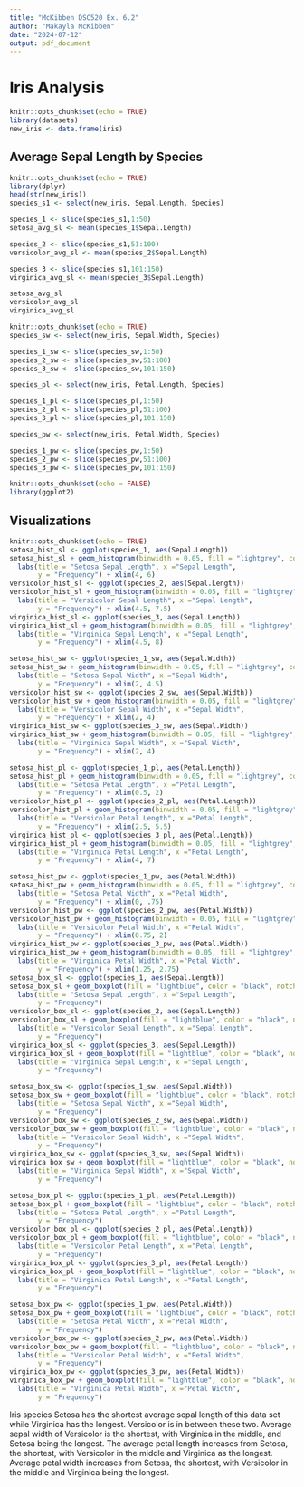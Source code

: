 ```yaml
---
title: "McKibben DSC520 Ex. 6.2"
author: "Makayla McKibben"
date: "2024-07-12"
output: pdf_document
---
```


# Iris Analysis 
```r
knitr::opts_chunk$set(echo = TRUE)
library(datasets)
new_iris <- data.frame(iris)
```

## Average Sepal Length by Species

```r
knitr::opts_chunk$set(echo = TRUE)
library(dplyr)
head(str(new_iris))
species_s1 <- select(new_iris, Sepal.Length, Species)

species_1 <- slice(species_s1,1:50)
setosa_avg_sl <- mean(species_1$Sepal.Length)

species_2 <- slice(species_s1,51:100)
versicolor_avg_sl <- mean(species_2$Sepal.Length)

species_3 <- slice(species_s1,101:150)
virginica_avg_sl <- mean(species_3$Sepal.Length)

setosa_avg_sl
versicolor_avg_sl
virginica_avg_sl
```
```r
knitr::opts_chunk$set(echo = TRUE)
species_sw <- select(new_iris, Sepal.Width, Species)

species_1_sw <- slice(species_sw,1:50)
species_2_sw <- slice(species_sw,51:100)
species_3_sw <- slice(species_sw,101:150)

species_pl <- select(new_iris, Petal.Length, Species)

species_1_pl <- slice(species_pl,1:50)
species_2_pl <- slice(species_pl,51:100)
species_3_pl <- slice(species_pl,101:150)

species_pw <- select(new_iris, Petal.Width, Species)

species_1_pw <- slice(species_pw,1:50)
species_2_pw <- slice(species_pw,51:100)
species_3_pw <- slice(species_pw,101:150)
```

```r
knitr::opts_chunk$set(echo = FALSE)
library(ggplot2)
```


## Visualizations
```r
knitr::opts_chunk$set(echo = TRUE)
setosa_hist_sl <- ggplot(species_1, aes(Sepal.Length))
setosa_hist_sl + geom_histogram(binwidth = 0.05, fill = "lightgrey", color = "black") + 
  labs(title = "Setosa Sepal Length", x ="Sepal Length", 
       y = "Frequency") + xlim(4, 6)
versicolor_hist_sl <- ggplot(species_2, aes(Sepal.Length))
versicolor_hist_sl + geom_histogram(binwidth = 0.05, fill = "lightgrey", color = "black") + 
  labs(title = "Versicolor Sepal Length", x ="Sepal Length", 
       y = "Frequency") + xlim(4.5, 7.5)
virginica_hist_sl <- ggplot(species_3, aes(Sepal.Length))
virginica_hist_sl + geom_histogram(binwidth = 0.05, fill = "lightgrey", color = "black") + 
  labs(title = "Virginica Sepal Length", x ="Sepal Length", 
       y = "Frequency") + xlim(4.5, 8)

setosa_hist_sw <- ggplot(species_1_sw, aes(Sepal.Width))
setosa_hist_sw + geom_histogram(binwidth = 0.05, fill = "lightgrey", color = "black") + 
  labs(title = "Setosa Sepal Width", x ="Sepal Width", 
       y = "Frequency") + xlim(2, 4.5)
versicolor_hist_sw <- ggplot(species_2_sw, aes(Sepal.Width))
versicolor_hist_sw + geom_histogram(binwidth = 0.05, fill = "lightgrey", color = "black") + 
  labs(title = "Versicolor Sepal Width", x ="Sepal Width", 
       y = "Frequency") + xlim(2, 4)
virginica_hist_sw <- ggplot(species_3_sw, aes(Sepal.Width))
virginica_hist_sw + geom_histogram(binwidth = 0.05, fill = "lightgrey", color = "black") + 
  labs(title = "Virginica Sepal Width", x ="Sepal Width", 
       y = "Frequency") + xlim(2, 4)

setosa_hist_pl <- ggplot(species_1_pl, aes(Petal.Length))
setosa_hist_pl + geom_histogram(binwidth = 0.05, fill = "lightgrey", color = "black") + 
  labs(title = "Setosa Petal Length", x ="Petal Length", 
       y = "Frequency") + xlim(0.5, 2)
versicolor_hist_pl <- ggplot(species_2_pl, aes(Petal.Length))
versicolor_hist_pl + geom_histogram(binwidth = 0.05, fill = "lightgrey", color = "black") + 
  labs(title = "Versicolor Petal Length", x ="Petal Length", 
       y = "Frequency") + xlim(2.5, 5.5)
virginica_hist_pl <- ggplot(species_3_pl, aes(Petal.Length))
virginica_hist_pl + geom_histogram(binwidth = 0.05, fill = "lightgrey", color = "black") + 
  labs(title = "Virginica Petal Length", x ="Petal Length", 
       y = "Frequency") + xlim(4, 7)

setosa_hist_pw <- ggplot(species_1_pw, aes(Petal.Width))
setosa_hist_pw + geom_histogram(binwidth = 0.05, fill = "lightgrey", color = "black") + 
  labs(title = "Setosa Petal Width", x ="Petal Width", 
       y = "Frequency") + xlim(0, .75)
versicolor_hist_pw <- ggplot(species_2_pw, aes(Petal.Width))
versicolor_hist_pw + geom_histogram(binwidth = 0.05, fill = "lightgrey", color = "black") + 
  labs(title = "Versicolor Petal Width", x ="Petal Width", 
       y = "Frequency") + xlim(0.75, 2) 
virginica_hist_pw <- ggplot(species_3_pw, aes(Petal.Width))
virginica_hist_pw + geom_histogram(binwidth = 0.05, fill = "lightgrey", color = "black") + 
  labs(title = "Virginica Petal Width", x ="Petal Width", 
       y = "Frequency") + xlim(1.25, 2.75)
setosa_box_sl <- ggplot(species_1, aes(Sepal.Length))
setosa_box_sl + geom_boxplot(fill = "lightblue", color = "black", notch = TRUE) + 
  labs(title = "Setosa Sepal Length", x ="Sepal Length", 
       y = "Frequency")
versicolor_box_sl <- ggplot(species_2, aes(Sepal.Length))
versicolor_box_sl + geom_boxplot(fill = "lightblue", color = "black", notch = TRUE) + 
  labs(title = "Versicolor Sepal Length", x ="Sepal Length", 
       y = "Frequency") 
virginica_box_sl <- ggplot(species_3, aes(Sepal.Length))
virginica_box_sl + geom_boxplot(fill = "lightblue", color = "black", notch = TRUE) + 
  labs(title = "Virginica Sepal Length", x ="Sepal Length", 
       y = "Frequency")

setosa_box_sw <- ggplot(species_1_sw, aes(Sepal.Width))
setosa_box_sw + geom_boxplot(fill = "lightblue", color = "black", notch = TRUE) + 
  labs(title = "Setosa Sepal Width", x ="Sepal Width", 
       y = "Frequency")
versicolor_box_sw <- ggplot(species_2_sw, aes(Sepal.Width))
versicolor_box_sw + geom_boxplot(fill = "lightblue", color = "black", notch = TRUE) + 
  labs(title = "Versicolor Sepal Width", x ="Sepal Width", 
       y = "Frequency") 
virginica_box_sw <- ggplot(species_3_sw, aes(Sepal.Width))
virginica_box_sw + geom_boxplot(fill = "lightblue", color = "black", notch = TRUE) + 
  labs(title = "Virginica Sepal Width", x ="Sepal Width", 
       y = "Frequency")

setosa_box_pl <- ggplot(species_1_pl, aes(Petal.Length))
setosa_box_pl + geom_boxplot(fill = "lightblue", color = "black", notch = TRUE) + 
  labs(title = "Setosa Petal Length", x ="Petal Length", 
       y = "Frequency")
versicolor_box_pl <- ggplot(species_2_pl, aes(Petal.Length))
versicolor_box_pl + geom_boxplot(fill = "lightblue", color = "black", notch = TRUE) + 
  labs(title = "Versicolor Petal Length", x ="Petal Length", 
       y = "Frequency") 
virginica_box_pl <- ggplot(species_3_pl, aes(Petal.Length))
virginica_box_pl + geom_boxplot(fill = "lightblue", color = "black", notch = TRUE) + 
  labs(title = "Virginica Petal Length", x ="Petal Length", 
       y = "Frequency")

setosa_box_pw <- ggplot(species_1_pw, aes(Petal.Width))
setosa_box_pw + geom_boxplot(fill = "lightblue", color = "black", notch = TRUE) + 
  labs(title = "Setosa Petal Width", x ="Petal Width", 
       y = "Frequency")
versicolor_box_pw <- ggplot(species_2_pw, aes(Petal.Width))
versicolor_box_pw + geom_boxplot(fill = "lightblue", color = "black", notch = TRUE) + 
  labs(title = "Versicolor Petal Width", x ="Petal Width", 
       y = "Frequency") 
virginica_box_pw <- ggplot(species_3_pw, aes(Petal.Width))
virginica_box_pw + geom_boxplot(fill = "lightblue", color = "black", notch = TRUE) + 
  labs(title = "Virginica Petal Width", x ="Petal Width", 
       y = "Frequency")
```
Iris species Setosa has the shortest average sepal length of this data set while Virginica has the longest. Versicolor is in between these two.
Average sepal width of Versicolor is the shortest, with Virginica in the middle, and Setosa being the longest.
The average petal length increases from Setosa, the shortest, with Versicolor in the middle and Virginica as the longest.
Average petal width increases from Setosa, the shortest, with Versicolor in the middle and Virginica being the longest.